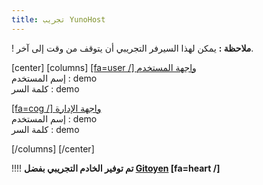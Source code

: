 ```yaml
---
title: تجريب YunoHost
---
```


! **ملاحظة :** يمكن لهذا السيرفر التجريبي أن يتوقف من وقت إلى آخر.

[center]
[columns]
[[fa=user /] واجهة المستخدم](https://demo.yunohost.org/?target=_blank&classes=btn,btn-lg,btn-success)  
إسم المستخدم : demo  
كلمة السر : demo

[[fa=cog /] واجهة الإدارة](https://demo.yunohost.org/yunohost/admin/?target=_blank&classes=btn,btn-lg,btn-primary)  
إسم المستخدم : demo  
كلمة السر : demo

[/columns]
[/center]

!!!! **تم توفير الخادم التجريبي بفضل [Gitoyen](https://www.gitoyen.net?target=_blank) [fa=heart /]**
